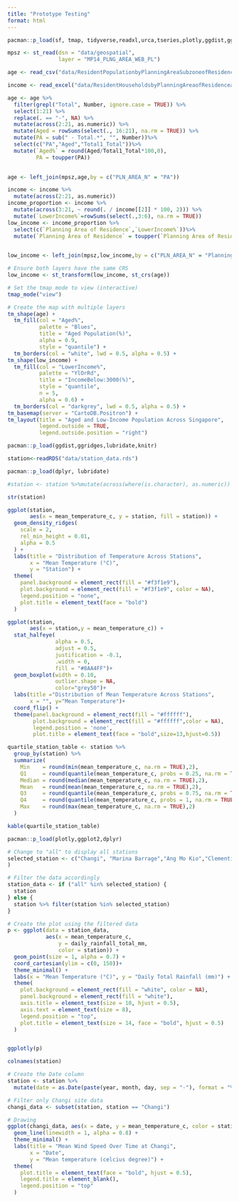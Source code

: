 ```yaml
---
title: "Prototype Testing"
format: html
---
```


```r
pacman::p_load(sf, tmap, tidyverse,readxl,urca,tseries,plotly,ggdist,ggridges,lubridate,knitr)
```

```r
mpsz <- st_read(dsn = "data/geospatial", 
                layer = "MP14_PLNG_AREA_WEB_PL")
```

```r
age <- read_csv("data/ResidentPopulationbyPlanningAreaSubzoneofResidenceAgeGroupandFloorAreaofResidenceCensusofPopulation2020.csv")

income <- read_excel("data/ResidentHouseholdsbyPlanningAreaofResidenceandMonthlyHouseholdIncomefromWorkCensusOfPopulation2020.xlsx",sheet = "sheet1",range="A11:U43")

```

```r
age <- age %>%
  filter(grepl("Total", Number, ignore.case = TRUE)) %>%  
  select(1:21) %>%
  replace(. == "-", NA) %>%
  mutate(across(2:21, as.numeric)) %>%
  mutate(Aged = rowSums(select(., 16:21), na.rm = TRUE)) %>%
  mutate(PA = sub(" - Total.*", "", Number))%>%
  select(c("PA","Aged","Total1_Total"))%>%
  mutate(`Aged%` = round(Aged/Total1_Total*100,0),
         PA = toupper(PA))
  

```

```r
age <- left_join(mpsz,age,by = c("PLN_AREA_N" = "PA"))
```

```r
income <- income %>%
  mutate(across(2:21, as.numeric))
income_proportion <- income %>%
  mutate(across(3:21, ~ round(. / income[[2]] * 100, 2))) %>%
  mutate(`LowerIncome%`=rowSums(select(.,3:6), na.rm = TRUE))
low_income <- income_proportion %>%
  select(c(`Planning Area of Residence`,`LowerIncome%`))%>%
  mutate(`Planning Area of Residence` = toupper(`Planning Area of Residence`))
  


```

```r
low_income <- left_join(mpsz,low_income,by = c("PLN_AREA_N" = "Planning Area of Residence"))
```

```r
# Ensure both layers have the same CRS
low_income <- st_transform(low_income, st_crs(age))

# Set the tmap mode to view (interactive)
tmap_mode("view")

# Create the map with multiple layers
tm_shape(age) +
  tm_fill(col = "Aged%", 
          palette = "Blues", 
          title = "Aged Population(%)",
          alpha = 0.9,
          style = "quantile") +
  tm_borders(col = "white", lwd = 0.5, alpha = 0.5) +
tm_shape(low_income) + 
  tm_fill(col = "LowerIncome%", 
          palette = "YlOrRd", 
          title = "IncomeBelow:3000(%)", 
          style = "quantile",
          n = 5,
          alpha = 0.6) +
  tm_borders(col = "darkgrey", lwd = 0.5, alpha = 0.5) +
tm_basemap(server = "CartoDB.Positron") +
tm_layout(title = "Aged and Low-Income Population Across Singapore", 
          legend.outside = TRUE,
          legend.outside.position = "right")


```

```r
pacman::p_load(ggdist,ggridges,lubridate,knitr)
```

```r
station<-readRDS("data/station_data.rds")

```

```r
pacman::p_load(dplyr, lubridate)

#station <- station %>%mutate(across(where(is.character), as.numeric)) 

str(station)

```

```r
ggplot(station, 
       aes(x = mean_temperature_c, y = station, fill = station)) +
  geom_density_ridges(
    scale = 2, 
    rel_min_height = 0.01, 
    alpha = 0.5
  ) +
  labs(title = "Distribution of Temperature Across Stations",
       x = "Mean Temperature (°C)", 
       y = "Station") +
  theme(
    panel.background = element_rect(fill = "#f3f1e9"),
    plot.background = element_rect(fill = "#f3f1e9", color = NA),
    legend.position = "none",
    plot.title = element_text(face = "bold")
  )

```

```r
ggplot(station, 
       aes(x = station,y = mean_temperature_c)) +
  stat_halfeye(
               alpha = 0.5,
               adjust = 0.5,
               justification = -0.1,
               .width = 0,
               fill = "#8AA4FF")+
  geom_boxplot(width = 0.10,
               outlier.shape = NA,
               color="grey50")+
  labs(title ="Distribution of Mean Temperature Across Stations",
       x = "", y="Mean Temperature")+
  coord_flip() +
  theme(panel.background = element_rect(fill = "#ffffff"),
        plot.background = element_rect(fill = "#ffffff",color = NA),
        legend.position = 'none',
        plot.title = element_text(face = "bold",size=13,hjust=0.5))

```

```r
quartile_station_table <- station %>%
  group_by(station) %>%
  summarize(
    Min    = round(min(mean_temperature_c, na.rm = TRUE),2),
    Q1     = round(quantile(mean_temperature_c, probs = 0.25, na.rm = TRUE),2),
    Median = round(median(mean_temperature_c, na.rm = TRUE),2),
    Mean   = round(mean(mean_temperature_c, na.rm = TRUE),2),
    Q3     = round(quantile(mean_temperature_c, probs = 0.75, na.rm = TRUE),2),
    Q4     = round(quantile(mean_temperature_c, probs = 1, na.rm = TRUE),2),
    Max    = round(max(mean_temperature_c, na.rm = TRUE),2)
  )

kable(quartile_station_table)


```

```r
pacman::p_load(plotly,ggplot2,dplyr)

# Change to "all" to display all stations
selected_station <- c("Changi", "Marina Barrage","Ang Mo Kio","Clementi","Jurong (West)","Paya Lebar","Newton","Pasir Panjang","Tai Seng","Admiralty"
)

# Filter the data accordingly
station_data <- if ("all" %in% selected_station) {
  station
} else {
  station %>% filter(station %in% selected_station)
}

# Create the plot using the filtered data
p <- ggplot(data = station_data, 
            aes(x = mean_temperature_c,
                y = daily_rainfall_total_mm, 
                color = station)) +
  geom_point(size = 1, alpha = 0.7) +  
  coord_cartesian(ylim = c(0, 150))+
  theme_minimal() +
  labs(x = "Mean Temperature (°C)", y = "Daily Total Rainfall (mm)") +
  theme(
    plot.background = element_rect(fill = "white", color = NA),
    panel.background = element_rect(fill = "white"),
    axis.title = element_text(size = 10, hjust = 0.5),
    axis.text = element_text(size = 8),
    legend.position = "top",
    plot.title = element_text(size = 14, face = "bold", hjust = 0.5)
  )


ggplotly(p)


```

```r
colnames(station)

```

```r
# Create the Date column
station <- station %>%
  mutate(date = as.Date(paste(year, month, day, sep = "-"), format = "%Y-%m-%d"))

# Filter only Changi site data
changi_data <- subset(station, station == "Changi")

# Drawing
ggplot(changi_data, aes(x = date, y = mean_temperature_c, color = station, group = station)) +
  geom_line(linewidth = 1, alpha = 0.8) +
  theme_minimal() +
  labs(title = "Mean Wind Speed Over Time at Changi",
       x = "Date",
       y = "Mean temperature (celcius degree)") +
  theme(
    plot.title = element_text(face = "bold", hjust = 0.5),
    legend.title = element_blank(),
    legend.position = "top"
  )

```

```r

```
